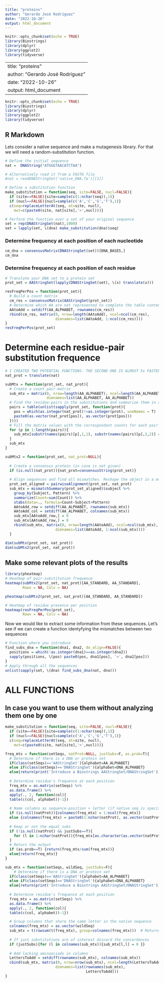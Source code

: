 ```yaml
---
title: "proteins"
author: "Gerardo José Rodríguez"
date: "2022-10-26"
output: html_document
---
```


```r
knitr::opts_chunk$set(echo = TRUE)
library(Biostrings)
library(dplyr)
library(ggplot2)
library(tidyverse)
```
---
title: "proteins"
author: "Gerardo José Rodríguez"
date: "2022-10-26"
output: html_document
---

```r
knitr::opts_chunk$set(echo = TRUE)
library(Biostrings)
library(dplyr)
library(ggplot2)
library(tidyverse)
```

## R Markdown
Lets consider a native sequence and make a mutagenesis library. For that we will need a random-substitution function.

```r
# Define the initial sequence
nat =  DNAString("ATGGGTAACATCTAA")

# Alternatively read it from a FASTA file
#nat = readDNAStringSet('native_DNA.fa')[[1]]

# Define a substitution function
make_substitution = function(seq, site=FALSE, nucl=FALSE){
  if (site==FALSE){site=sample(c(1:nchar(seq)),1)}
  if (nucl==FALSE){nucl=sample(c('A','C','G','T'),1)}
  c(seq=replaceLetterAt(seq, at=site, nucl),
    mut=c(paste0(site, nat[site],'>',nucl)))}

# Perform the function over a set of your original sequence
set = rep(DNAStringSet(nat),1000)
set = lapply(set, \(dna) make_substitution(dna)$seq)
```

### Determine frequency at each position of each nucleotide

```r
cm_dna = consensusMatrix(DNAStringSet(set))[DNA_BASES,]
cm_dna
```


### Determine frequency at each position of each residue
```r
# Translate your DNA set to a protein set
prot_set = AAStringSet(lapply(DNAStringSet(set), \(x) translate(x)))

resFreqPerPos = function(prot_set){
  # Build a count matrix
  cm_res = consensusMatrix(AAStringSet(prot_set))
  # Determine which AA are not represented to complete the table content with 0s
  AAtoAdd = setdiff(AA_ALPHABET, rownames(cm_res))
  rbind(cm_res, matrix(0, nrow=length(AAtoAdd), ncol=ncol(cm_res),
                       dimnames=list(AAtoAdd, 1:ncol(cm_res))))
}
resFreqPerPos(prot_set)
```

# Determine each residue-pair substitution frequence
```r
# I CREATED TWO POTENTIAL FUNCTIONS. THE SECOND ONE IS ALMOST 5x FASTER, BUT DO NOT CREATE STANDARD TABLES (ONLY NECESSARY AMINOACIDS WITH AT LEAST ONE COUNT)
nat_prot = translate(nat)

subMtx = function(prot_set, nat_prot){
  # Create a count pair-matrix
  sub_mtx = matrix(0, nrow=length(AA_ALPHABET), ncol=length(AA_ALPHABET),
                   dimnames=list(AA_ALPHABET, AA_ALPHABET))
  # Find the residue-pairs in the substitutions and summarize them in a table
  pairs = table(unlist(sapply(prot_set, function(prot){
    pos = which(as.integer(nat_prot)!=as.integer(prot), useNames = T)
    paste0(as.vector(nat_prot[pos]), as.vector(prot[pos]))
  })))
  # Fill the matrix values with the correspondant counts for each pair
  for (p in 1:length(pairs)){
    sub_mtx[substr(names(pairs)[p],1,1), substr(names(pairs)[p],2,2)] = pairs[p]
  }
  sub_mtx
}

subMtx2 = function(prot_set, nat_prot=NULL){
  
  # Create a consensus protein (in case is not given)
  if (is.null(nat_prot)){nat_prot=consensusString(prot_set)}
  
  # Align sequences and find all mismatches. Reshape the object in a mtx
  prot_set_aligned = pairwiseAlignment(prot_set, nat_prot) 
  sub_mtx = mismatchSummary(prot_set_aligned)$subject %>%
    group_by(Subject, Pattern) %>%
    summarize(Count=sum(Count)) %>%
    xtabs(data=., formula=Count~Subject+Pattern)
    AAtoAdd_row = setdiff(AA_ALPHABET, rownames(sub_mtx))
    AAtoAdd_col = setdiff(AA_ALPHABET, colnames(sub_mtx))
    sub_mtx[AAtoAdd_row,] = 0
    sub_mtx[AAtoAdd_row,] = 0
    rbind(sub_mtx, matrix(0, nrow=length(AAtoAdd), ncol=ncol(sub_mtx),
                       dimnames=list(AAtoAdd, 1:ncol(sub_mtx))))
  }

dim(subMtx(prot_set, nat_prot))
dim(subMtx2(prot_set, nat_prot))
```

## Make some relevant plots of the results
```r
library(pheatmap)
# Heatmap of pair-substitution frequence
heatmap(subMtx2(prot_set, nat_prot)[AA_STANDARD, AA_STANDARD], 
        Rowv = NA, Colv = NA)

pheatmap(subMtx2(prot_set, nat_prot)[AA_STANDARD, AA_STANDARD])

# Heatmap of residue presence per position
heatmap(resFreqPerPos(prot_set),
        Rowv = NA, Colv = NA)
```



Now we would like to extract some information from these sequences. Let's see if we can create a function identyfying the mismatches between two sequences

```r
# Function where you introduce 
find_subs_dna = function(dna1, dna2, do_align=FALSE){
  positions = which(!as.integer(dna1)==as.integer(dna2))
  sapply(positions, \(pos) paste0(pos, dna1[pos], '>', dna2[pos]))
}
# Apply through all the sequences
unlist(sapply(set, \(dna) find_subs_dna(nat, dna)))
```



# ALL FUNCTIONS
## In case you want to use them without analyzing them one by one
```r
make_substitution = function(seq, site=FALSE, nucl=FALSE){
  if (site==FALSE){site=sample(c(1:nchar(seq)),1)}
  if (nucl==FALSE){nucl=sample(c('A','C','G','T'),1)}
  c(seq=replaceLetterAt(seq, at=site, nucl),
    mut=c(paste0(site, nat[site],'>',nucl)))}

freq_mtx = function(setSeqs, natProt=NULL, justSubs=F, as.prob=T){
  # Determine if there is a DNA or protein set
  if(class(setSeqs)=='AAStringSet'){alphabet=AA_ALPHABET}
  else if(class(setSeqs)=='DNAStringSet'){alphabet=DNA_ALPHABET}
  else{return(print('Introduce a Biostrings AAStringSet/DNAStringSet'))}
  
  # Determine residue's frequence at each position
  freq_mtx = as.matrix(setSeqs) %>% 
  as.data.frame() %>%
  apply(., 2, function(col){
  table(c(col, alphabet))-1}) 
  
  # Name columns as sequence-position + letter (if native seq is specified)
  if (is.null(natProt)){colnames(freq_mtx) = 1:ncol(freq_mtx)}
  else {colnames(freq_mtx) = paste0(1:nchar(natProt), as.vector(natProt))}
  
  # Keep or not the equal subs
  if (!is.null(natProt) && justSubs==T){
    for (l in 1:nchar(natProt)){freq_mtx[as.character(as.vector(natProt)[l]),l] =0 }
  }
  # Return the output
  if (as.prob==T) {return(freq_mtx/sum(freq_mtx))}
  else{return(freq_mtx)}
}  

sub_mtx = function(setSeqs, wildSeq, justSubs=F){
    # Determine if there is a DNA or protein set
  if(class(setSeqs)=='AAStringSet'){alphabet=AA_ALPHABET}
  else if(class(setSeqs)=='DNAStringSet'){alphabet=DNA_ALPHABET}
  else{return(print('Introduce a Biostrings AAStringSet/DNAStringSet'))}
  
  # Determine residue's frequence at each position
  freq_mtx = as.matrix(setSeqs) %>% 
  as.data.frame() %>%
  apply(., 2, function(col){
  table(c(col, alphabet))-1}) 

  # Group columns that share the same letter in the native sequence
  colnames(freq_mtx) = as.vector(wildSeq)
  sub_mtx = t(rowsum(t(freq_mtx), group=colnames(freq_mtx)))  # Returns sub_mtx
  
  # If just substitutions are of interest discard the concordances
  if (justSubs){for (l in colnames(sub_mtx)){sub_mtx[l,l] = 0 }}
  
  # Add lacking aminoaciads in columns
  LettersToAdd = setdiff(rownames(sub_mtx), colnames(sub_mtx))
  cbind(sub_mtx, matrix(0, nrow=nrow(sub_mtx), ncol=length(LettersToAdd),
                       dimnames=list(rownames(sub_mtx),
                                     LettersToAdd)))
}  
```

